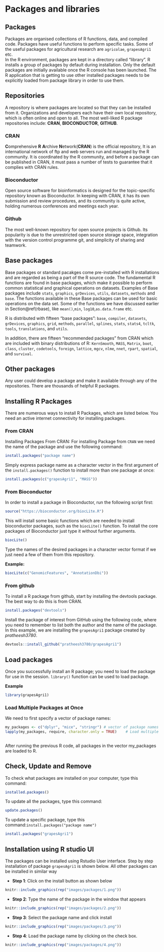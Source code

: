 # Packages and libraries  

## Packages
Packages are organised collections of R functions, data, and compiled code. Packages have useful functions to perform specific tasks. Some of the useful packages for agricultural research are `agricolae`, `grapesAgri1` etc.  
In the R environment, packages are kept in a directory called "library". R installs a group of packages by default during installation. Only the default packages are initially available once the R console has been launched. The R application that is getting to use other installed packages needs to be explicitly loaded from package library in order to use them.

## Repositories  

A repository is where packages are located so that they can be installed from it. Organizations and developers each have their own local repository, which is often online and open to all. The most well-liked R package repositories include: **CRAN**, **BIOCONDUCTOR**, **GITHUB**.  

### CRAN
**C**omprehensive **R** **A**rchive **N**etwork(**CRAN**) is the official repository, It is an international network of ftp and web servers run and managed by the R community. It is coordinated by the R community, and before a package can be published in CRAN, it must pass a number of tests to guarantee that it complies with CRAN rules.  

### Bioconductor 
Open source software for bioinformatics is designed for the topic-specific repository known as Bioconductor. In keeping with CRAN, it has its own submission and review procedures, and its community is quite active, holding numerous conferences and meetings each year.  

### Github  

The most well-known repository for open source projects is Github. Its popularity is due to the unrestricted open source storage space, integration with the version control programme git, and simplicity of sharing and teamwork.  

## Base packages  

Base packages or standard pacakges come pre-installed with R installations and are regarded as being a part of the R source code. The fundamental R functions are found in base packages, which make it possible to perform common statistical and graphical operations on datasets. Examples of Base packages include `stats`, `graphics`, `grDevices`, `utils`, `datasets`, `methods` and `base`. The functions available in these Base packages can be used for basic operations on the data set. Some of the functions we have discussed earlier in Section\@ref(rbase), like `mean()`,`min`, `log10`,`as.data.frame` etc.  

R is distributed with fifteen "base packages": `base`, `compiler`, `datasets`, `grDevices`, `graphics`, `grid`, `methods`, `parallel`, `splines`, `stats`, `stats4`, `tcltk`, `tools`, `translations`, and `utils`.  

In addition, there are fifteen "recommended packages" from CRAN which are included with binary distributions of R: `KernSmooth`, `MASS`, `Matrix`, `boot`, `class`, `cluster`, `codetools`, `foreign`, `lattice`, `mgcv`, `nlme`, `nnet`, `rpart`, `spatial`, and `survival`.

## Other packages  

Any user could develop a package and make it available through any of the repositories. There are thousands of helpful R packages.  

## Installing R Packages  

There are numerous ways to install R Packages, which are listed below. You need an active internet connectivity for installing packages.  

### From CRAN  

Installing Packages From CRAN: For installing Package from `CRAN` we need the name of the package and use the following command:  

```{r , eval=FALSE}
install.packages("package name")  
```  
Simply express package name as a character vector in the first argument of the `install.packages()` function to install more than one package at once:  

```{r , eval=FALSE}
install.packages(c("grapesAgri1", "MASS"))  
```  

### From Bioconductor  
In order to install a package in Bioconductor, run the following script first:  

```{r , eval=FALSE}
source("https://bioconductor.org/biocLite.R")  

```  
This will install some basic functions which are needed to install bioconductor packages, such as the `biocLite()` function. To install the core packages of Bioconductor just type it without further arguments.  

```{r , eval=FALSE}  
biocLite()  
```   
Type the names of the desired packages in a character vector format if we just need a few of them from this repository.  

**Example:** 

```{r , eval=FALSE}
biocLite(c("GenomicFeatures", "AnnotationDbi"))

```  

### From github  

To install a R package from github, start by installing the devtools package. The best way to do this is from CRAN.  

```{r , eval=FALSE}
install.packages("devtools")  

```  

Install the package of interest from GitHub using the following code, where you need to remember to list both the author and the name of the package. In this example, we are installing the `grapesAgri1` package created by *pratheesh3780*.  

```{r , eval=FALSE}  
devtools::install_github("pratheesh3780/grapesAgri1")  

```

## Load packages  

Once you successfully install an R package; you need to load the package for use in the session. `library()` function can be used to load package. 

**Example**  
```{r, eval=FALSE}  
library(grapesAgri1)
```  

### Load Multiple Packages at Once  

We need to first specify a vector of package names:  
```{r, eval=FALSE}  
my_packages <- c("dplyr", "mice", "stringr") # vector of package names 
lapply(my_packages, require, character.only = TRUE)    # Load multiple packages  
 
```
After running the previous R code, all packages in the vector my_packages are loaded to R.  


## Check, Update and Remove  

To check what packages are installed on your computer, type this command:  

```{r, eval=FALSE}
installed.packages()  
```  

To update all the packages, type this command:  

```{r, eval=FALSE}  

update.packages()  
```   

To update a specific package, type this command:`install.packages("package name")`  

```{r, eval=FALSE}  

install.packages("grapesAgri1")  

```

## Installation using R studio UI  

The packages can be installed using Rstudio User interface. Step by step installation of package `grapesAgri1` is shown below. All other packages can be installed in similar way  

-  **Step 1**: Click on the install button as shown below 

```{r 1, echo=FALSE,fig.cap='Step 1',out.width="80%", fig.align='center'}
knitr::include_graphics(rep("images/packages/1.png"))
```    

-  **Step 2**: Type the name of the package in the window that appears

```{r 2, echo=FALSE,fig.cap='Step 2',out.width="80%", fig.align='center'}
knitr::include_graphics(rep("images/packages/2.png"))
```  

-  **Step 3**: Select the package name and click install  

```{r 3, echo=FALSE,fig.cap='Step 3',out.width="80%", fig.align='center'}
knitr::include_graphics(rep("images/packages/3.png"))
```  

-  **Step 4**: Load the package name by clicking on the check box.  

```{r 4, echo=FALSE,fig.cap='Step 4',out.width="80%", fig.align='center'}
knitr::include_graphics(rep("images/packages/4.png"))
```  


<!-- ```{block2 item5, type='rmdnote'} -->
<!-- **Self Evaluation**   -->

<!-- 1. Install package `grapesAgri1` by yourself.   -->


<!-- ``` -->


















